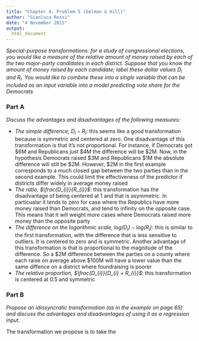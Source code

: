 ```yaml
---
title: "Chapter 4, Problem 5 (Gelman & Hill)"
author: "Gianluca Rossi"
date: "4 November 2015"
output:
  html_document
---
```


*Special-purpose transformations: for a study of congressional elections, you would like a measure of the relative amount of money raised by each of the two major-party candidates in each district. Suppose that you know the amount of money raised by each candidate; label these dollar values $D_{i}$ and $R_{i}$. You would like to combine these into a single variable that can be included as an input variable into a model predicting vote share for the Democrats*


### Part A

*Discuss the advantages and disadvantages of the following measures:*

* *The simple difference, $D_{i} − R_{i}$*: this seems like a good transformation because is symmetric and centered at zero. One disadvantage of this transformation is that it's not proportional. For instance, if Democrats got $6M and Republicans just $4M the difference will be $2M. Now, in the hypothesis Democrats raised $3M and Republicans $1M the absolute difference will still be $2M. However, $2M in the first example corresponds to a much closed gap between the two parties than in the second example. This could limit the effectiveness of the predictor if districts differ widely in average money raised
* *The ratio, $\frac{D_{i}}{R_{i}}$*: this transformation has the disadvantage of being centered at 1 and that is asymmetric. In particualar it tends to zero for case where the Republics have more money raised than Democrats, and tend to infinity on the opposite case. This means that it will weight more cases where Democrats raised more money than the opposite party
* *The difference on the logarithmic scale, $log(D_{i}) − log(R_{i})$*: this is similar to the first transformation, with the difference that is less sensitive to outliers. It is centered to zero and is symmetric. Another advantage of this transformation is that is proportional to the magnitude of the difference. So a $2M difference between the parties on a county where each raise on average above $100M will have a lower value than the same diffence on a district where foundraising is poorer
* *The relative proportion, $\frac{D_{i}}{D_{i} + R_{i}}$*: this transformation is centered at 0.5 and symmetric


### Part B

*Propose an idiosyncratic transformation (as in the example on page 65) and discuss the advantages and disadvantages of using it as a regression input.*

The transformation we propose is to take the 